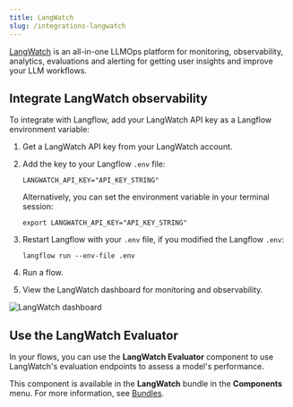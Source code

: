 ```yaml
---
title: LangWatch
slug: /integrations-langwatch
---
```


[LangWatch](https://app.langwatch.ai/) is an all-in-one LLMOps platform for monitoring, observability, analytics, evaluations and alerting for getting user insights and improve your LLM workflows.

## Integrate LangWatch observability

To integrate with Langflow, add your LangWatch API key as a Langflow environment variable:

1. Get a LangWatch API key from your LangWatch account.

2. Add the key to your Langflow `.env` file:

    ```shell
    LANGWATCH_API_KEY="API_KEY_STRING"
    ```

    Alternatively, you can set the environment variable in your terminal session:

    ```shell
    export LANGWATCH_API_KEY="API_KEY_STRING"
    ```

3. Restart Langflow with your `.env` file, if you modified the Langflow `.env`:

    ```
    langflow run --env-file .env
    ```

4. Run a flow.

5. View the LangWatch dashboard for monitoring and observability.

![LangWatch dashboard](/img/langwatch-dashboard.png)

## Use the LangWatch Evaluator

In your flows, you can use the **LangWatch Evaluator** component to use LangWatch's evaluation endpoints to assess a model's performance.

This component is available in the **LangWatch** bundle in the **Components** menu.
For more information, see [Bundles](/components-bundle-components).